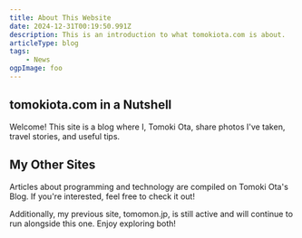 ```yaml
---
title: About This Website
date: 2024-12-31T00:19:50.991Z
description: This is an introduction to what tomokiota.com is about.
articleType: blog
tags:
    - News
ogpImage: foo
---
```


## tomokiota.com in a Nutshell

Welcome! This site is a blog where I, Tomoki Ota, share photos I've taken, travel stories, and useful tips.

## My Other Sites

Articles about programming and technology are compiled on <BlogLink href="https://pathy.jp/" openNewTab={true}>Tomoki Ota's Blog</BlogLink>. If you're interested, feel free to check it out!

Additionally, my previous site, <BlogLink href="https://tomomon.jp/" openNewTab={true}>tomomon.jp</BlogLink>, is still active and will continue to run alongside this one. Enjoy exploring both!

